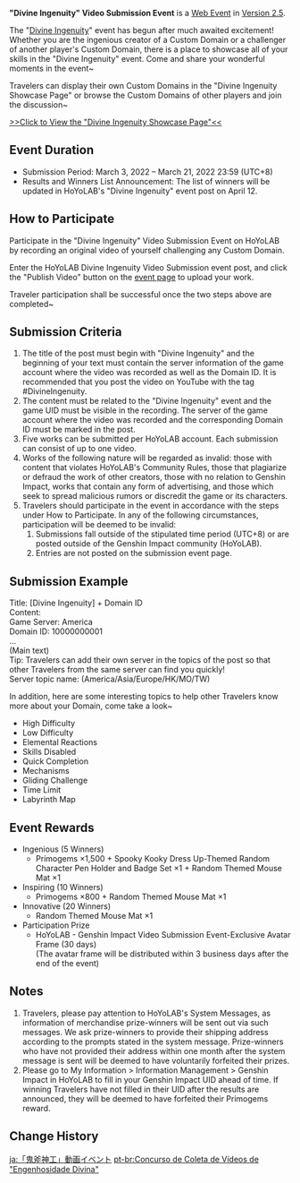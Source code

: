 {{Event
|name              = "Divine Ingenuity" Video Submission Event
|image             = Divine Ingenuity Video Submission Event.png
|type              = Web
|group             = Submission
|time_known        = yes
|time_start        = 2022-03-03 12:00:00
|time_start_offset = GMT+8
|time_end          = 2022-03-21 23:59:59
|time_end_offset   = GMT+8
|link              = https://www.hoyolab.com/contribution/103
|link2             = https://webstatic-sea.hoyoverse.com/ys/event/e20220303ugc_sea/index.html
|link2name         = Showcase Page
}}
'''"Divine Ingenuity" Video Submission Event''' is a [[Web Event]] in [[Version 2.5]].

The "[[Divine Ingenuity]]" event has begun after much awaited excitement! Whether you are the ingenious creator of a Custom Domain or a challenger of another player's Custom Domain, there is a place to showcase all of your skills in the "Divine Ingenuity" event. Come and share your wonderful moments in the event~

Travelers can display their own Custom Domains in the "Divine Ingenuity Showcase Page" or browse the Custom Domains of other players and join the discussion~

[https://webstatic-sea.hoyoverse.com/ys/event/e20220303ugc_sea/index.html >>Click to View the "Divine Ingenuity Showcase Page"<<]

==Event Duration==
* Submission Period: March 3, 2022 – March 21, 2022 23:59 (UTC+8)
* Results and Winners List Announcement: The list of winners will be updated in HoYoLAB's "Divine Ingenuity" event post on April 12.

==How to Participate==
Participate in the "Divine Ingenuity" Video Submission Event on HoYoLAB by recording an original video of yourself challenging any Custom Domain.

Enter the HoYoLAB Divine Ingenuity Video Submission event post, and click the "Publish Video" button on the [https://www.hoyolab.com/contribution/103 event page] to upload your work.

Traveler participation shall be successful once the two steps above are completed~

==Submission Criteria==
# The title of the post must begin with "Divine Ingenuity" and the beginning of your text must contain the server information of the game account where the video was recorded as well as the Domain ID. It is recommended that you post the video on YouTube with the tag #DivineIngenuity.
# The content must be related to the "Divine Ingenuity" event and the game UID must be visible in the recording. The server of the game account where the video was recorded and the corresponding Domain ID must be marked in the post.
# Five works can be submitted per HoYoLAB account. Each submission can consist of up to one video.
# Works of the following nature will be regarded as invalid: those with content that violates HoYoLAB's Community Rules, those that plagiarize or defraud the work of other creators, those with no relation to Genshin Impact, works that contain any form of advertising, and those which seek to spread malicious rumors or discredit the game or its characters.
# Travelers should participate in the event in accordance with the steps under How to Participate. In any of the following circumstances, participation will be deemed to be invalid:
## Submissions fall outside of the stipulated time period (UTC+8) or are posted outside of the Genshin Impact community (HoYoLAB).
## Entries are not posted on the submission event page.

==Submission Example==
Title: [Divine Ingenuity] + Domain ID<br>
Content:<br>
Game Server: America<br>
Domain ID: 10000000001<br>
...<br>
(Main text)<br>
Tip: Travelers can add their own server in the topics of the post so that other Travelers from the same server can find you quickly!<br>
Server topic name: (America/Asia/Europe/HK/MO/TW)

In addition, here are some interesting topics to help other Travelers know more about your Domain, come take a look~
* High Difficulty
* Low Difficulty
* Elemental Reactions
* Skills Disabled
* Quick Completion
* Mechanisms
* Gliding Challenge
* Time Limit
* Labyrinth Map

==Event Rewards==
* Ingenious (5 Winners)
** Primogems ×1,500 + Spooky Kooky Dress Up-Themed Random Character Pen Holder and Badge Set ×1 + Random Themed Mouse Mat ×1
* Inspiring (10 Winners)
** Primogems ×800 + Random Themed Mouse Mat ×1
* Innovative (20 Winners)
** Random Themed Mouse Mat ×1
* Participation Prize
** HoYoLAB - Genshin Impact Video Submission Event-Exclusive Avatar Frame (30 days)<br>(The avatar frame will be distributed within 3 business days after the end of the event)

==Notes==
# Travelers, please pay attention to HoYoLAB's System Messages, as information of merchandise prize-winners will be sent out via such messages. We ask prize-winners to provide their shipping address according to the prompts stated in the system message. Prize-winners who have not provided their address within one month after the system message is sent will be deemed to have voluntarily forfeited their prizes.
# Please go to My Information > Information Management > Genshin Impact in HoYoLAB to fill in your Genshin Impact UID ahead of time. If winning Travelers have not filled in their UID after the results are announced, they will be deemed to have forfeited their Primogems reward.

==Change History==
{{Change History|2.5}}

[[ja:「鬼斧神工」動画イベント]]
[[pt-br:Concurso de Coleta de Vídeos de "Engenhosidade Divina"]]